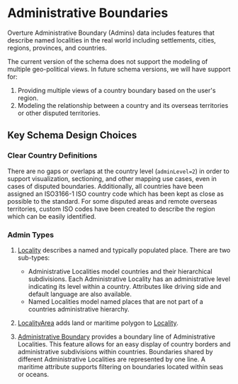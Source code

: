 # Administrative Boundaries

Overture Administrative Boundary (Admins) data includes features that describe named localities in the real world including settlements, cities, regions, provinces, and countries.

The current version of the schema does not support the modeling of multiple geo-political views. In future schema versions, we will have support for:

1. Providing multiple views of a country boundary based on the user's region.
2. Modeling the relationship between a country and its overseas territories or other disputed territories.

## Key Schema Design Choices

### Clear Country Definitions

There are no gaps or overlaps at the country level (<code>adminLevel=2</code>) in order to support visualization, sectioning, and other mapping use cases, even in cases of disputed boundaries.
Additionally, all countries have been assigned an ISO3166-1 ISO country code which has been kept as close as possible to the standard. For some disputed areas and remote overseas territories, custom ISO codes have been created to describe the region which can be easily identified.

### Admin Types

1. [Locality](/reference/admins/locality) describes a named and typically populated place.
There are two sub-types:
   - Administrative Localities model countries and their hierarchical subdivisions. Each Administrative Locality has an administrative level indicating its level within a country. Attributes like driving side and default language are also available.
   - Named Localities model named places that are not part of a countries administrative hierarchy.

2. [LocalityArea](/reference/admins/localityArea) adds land or maritime polygon to [Locality](/reference/admins/locality).
3. [Administrative Boundary](/reference/admins/administrativeBoundary) provides a boundary line of Administrative Localities. This feature allows for an easy display of country borders and
administrative subdivisions within countries. Boundaries shared by different Administrative Localities are represented by one line. A maritime attribute supports filtering on boundaries located within seas or oceans.

